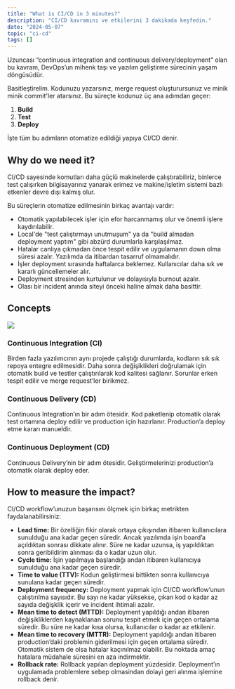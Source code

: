 ```yaml
---
title: "What is CI/CD in 3 minutes?"
description: "CI/CD kavramını ve etkilerini 3 dakikada keşfedin."
date: "2024-05-07"
topic: "ci-cd"
tags: []
---
```


Uzuncası “continuous integration and continuous delivery/deployment” olan bu kavram, DevOps’un mihenk taşı ve yazılım geliştirme sürecinin yaşam döngüsüdür.

Basitleştirelim. Kodunuzu yazarsınız, merge request oluşturursunuz ve minik minik commit'ler atarsınız. Bu süreçte kodunuz üç ana adımdan geçer:

1. **Build**
2. **Test**
3. **Deploy**

İşte tüm bu adımların otomatize edildiği yapıya CI/CD denir.

## Why do we need it?

CI/CD sayesinde komutları daha güçlü makinelerde çalıştırabiliriz, binlerce test çalışırken bilgisayarınız yanarak erimez ve makine/işletim sistemi bazlı etkenler devre dışı kalmış olur.

Bu süreçlerin otomatize edilmesinin birkaç avantajı vardır:

- Otomatik yapılabilecek işler için efor harcanmamış olur ve önemli işlere kaydırılabilir.
- Local'de "test çalıştırmayı unutmuşum" ya da "build almadan deployment yaptım" gibi abzürd durumlarla karşılaşılmaz.
- Hatalar canlıya çıkmadan önce tespit edilir ve uygulamanın down olma süresi azalır. Yazılımda da itibardan tasarruf olmamalıdır.
- İşler deployment sırasında haftalarca beklemez. Kullanıcılar daha sık ve kararlı güncellemeler alır.
- Deployment stresinden kurtulunur ve dolayısıyla burnout azalır.
- Olası bir incident anında siteyi önceki haline almak daha basittir.

## Concepts

![](https://d36ai2hkxl16us.cloudfront.net/course-uploads/bf663a54-0bb6-4726-bd83-1e76668129cf/8u7utgpy3iuj-GitLabWorkflow.png)

### Continuous Integration (CI)

Birden fazla yazılımcının aynı projede çalıştığı durumlarda, kodların sık sık repoya entegre edilmesidir. Daha sonra değişiklikleri doğrulamak için otomatik build ve testler çalıştırılarak kod kalitesi sağlanır. Sorunlar erken tespit edilir ve merge request’ler birikmez.

### Continuous Delivery (CD)

Continuous Integration’ın bir adım ötesidir. Kod paketlenip otomatik olarak test ortamına deploy edilir ve production için hazırlanır. Production’a deploy etme kararı manueldir.

### Continuous Deployment (CD)

Continuous Delivery’nin bir adım ötesidir. Geliştirmelerinizi production’a otomatik olarak deploy eder.

## How to measure the impact?

CI/CD workflow’unuzun başarısını ölçmek için birkaç metrikten faydalanabilirsiniz:

- **Lead time:** Bir özelliğin fikir olarak ortaya çıkışından itibaren kullanıcılara sunulduğu ana kadar geçen süredir. Ancak yazılımda işin board’a açıldıktan sonrası dikkate alınır. Süre ne kadar uzunsa, iş yapıldıktan sonra geribildirim alınması da o kadar uzun olur.
- **Cycle time:** İşin yapılmaya başlandığı andan itibaren kullanıcıya sunulduğu ana kadar geçen süredir.
- **Time to value (TTV):** Kodun geliştirmesi bittikten sonra kullanıcıya sunulana kadar geçen süredir.
- **Deployment frequency:** Deployment yapmak için CI/CD workflow’unun çalıştırılma sayısıdır. Bu sayı ne kadar yüksekse, çıkan kod o kadar az sayıda değişklik içerir ve incident ihtimali azalır.
- **Mean time to detect (MTTD):** Deployment yapıldığı andan itibaren değişikliklerden kaynaklanan sorunu tespit etmek için geçen ortalama süredir. Bu süre ne kadar kısa olursa, kullanıcılar o kadar az etkilenir.
- **Mean time to recovery (MTTR):** Deployment yapıldığı andan itibaren production’daki problemin giderilmesi için geçen ortalama süredir. Otomatik sistem de olsa hatalar kaçınılmaz olabilir. Bu noktada amaç hatalara müdahale süresini en aza indirmektir.
- **Rollback rate:** Rollback yapılan deployment yüzdesidir. Deployment’ın uygulamada problemlere sebep olmasindan dolayi geri alınma işlemine rollback denir.